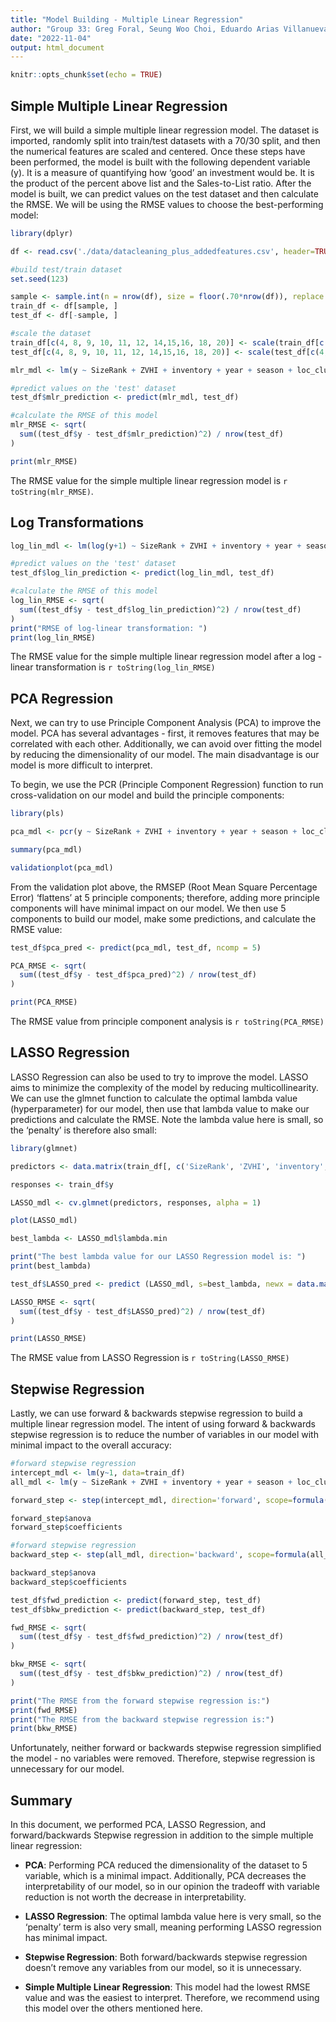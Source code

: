 ```yaml
---
title: "Model Building - Multiple Linear Regression"
author: "Group 33: Greg Foral, Seung Woo Choi, Eduardo Arias Villanueva, Tyler Jeron Lang"
date: "2022-11-04"
output: html_document
---
```


```r
knitr::opts_chunk$set(echo = TRUE)

```

## Simple Multiple Linear Regression

First, we will build a simple multiple linear regression model. The dataset is imported, randomly split into train/test datasets with a 70/30 split, and then the numerical features are scaled and centered. Once these steps have been performed, the model is built with the following dependent variable (y). It is a measure of quantifying how 'good' an investment would be. It is the product of the percent above list and the Sales-to-List ratio. After the model is built, we can predict values on the test dataset and then calculate the RMSE. We will be using the RMSE values to choose the best-performing model:

```r
library(dplyr)

df <- read.csv('./data/datacleaning_plus_addedfeatures.csv', header=TRUE)

#build test/train dataset
set.seed(123)

sample <- sample.int(n = nrow(df), size = floor(.70*nrow(df)), replace = F)
train_df <- df[sample, ]
test_df <- df[-sample, ]

#scale the dataset
train_df[c(4, 8, 9, 10, 11, 12, 14,15,16, 18, 20)] <- scale(train_df[c(4, 8, 9, 10, 11, 12, 14,15,16, 18, 20)])
test_df[c(4, 8, 9, 10, 11, 12, 14,15,16, 18, 20)] <- scale(test_df[c(4, 8, 9, 10, 11, 12, 14,15,16, 18, 20)])

mlr_mdl <- lm(y ~ SizeRank + ZVHI + inventory + year + season + loc_cluster, data = train_df)

#predict values on the 'test' dataset
test_df$mlr_prediction <- predict(mlr_mdl, test_df)

#calculate the RMSE of this model
mlr_RMSE <- sqrt(
  sum((test_df$y - test_df$mlr_prediction)^2) / nrow(test_df)
)

print(mlr_RMSE)
```

The RMSE value for the simple multiple linear regression model is `r toString(mlr_RMSE)`.

## Log Transformations

```r
log_lin_mdl <- lm(log(y+1) ~ SizeRank + ZVHI + inventory + year + season + loc_cluster, data = train_df)

#predict values on the 'test' dataset
test_df$log_lin_prediction <- predict(log_lin_mdl, test_df)

#calculate the RMSE of this model
log_lin_RMSE <- sqrt(
  sum((test_df$y - test_df$log_lin_prediction)^2) / nrow(test_df)
)
print("RMSE of log-linear transformation: ")
print(log_lin_RMSE)
```

The RMSE value for the simple multiple linear regression model after a log - linear transformation is `r toString(log_lin_RMSE)`


## PCA Regression

Next, we can try to use Principle Component Analysis (PCA) to improve the model. PCA has several advantages - first, it removes features that may be correlated with each other. Additionally, we can avoid over fitting the model by reducing the dimensionality of our model. The main disadvantage is our model is more difficult to interpret.

To begin, we use the PCR (Principle Component Regression) function to run cross-validation on our model and build the principle components:

```r
library(pls)

pca_mdl <- pcr(y ~ SizeRank + ZVHI + inventory + year + season + loc_cluster, data = train_df, scale=TRUE, validation="CV")

summary(pca_mdl)

validationplot(pca_mdl)
```

From the validation plot above, the RMSEP (Root Mean Square Percentage Error) 'flattens' at 5 principle components; therefore, adding more principle components will have minimal impact on our model. We then use 5 components to build our model, make some predictions, and calculate the RMSE value:

```r
test_df$pca_pred <- predict(pca_mdl, test_df, ncomp = 5)

PCA_RMSE <- sqrt(
  sum((test_df$y - test_df$pca_pred)^2) / nrow(test_df)
)

print(PCA_RMSE)
```

The RMSE value from principle component analysis is `r toString(PCA_RMSE)`

## LASSO Regression

LASSO Regression can also be used to try to improve the model. LASSO aims to minimize the complexity of the model by reducing multicollinearity. We can use the glmnet function to calculate the optimal lambda value (hyperparameter) for our model, then use that lambda value to make our predictions and calculate the RMSE. Note the lambda value here is small, so the 'penalty' is therefore also small:

```r
library(glmnet)

predictors <- data.matrix(train_df[, c('SizeRank', 'ZVHI', 'inventory', 'year', 'season', 'loc_cluster')])

responses <- train_df$y

LASSO_mdl <- cv.glmnet(predictors, responses, alpha = 1)

plot(LASSO_mdl)

best_lambda <- LASSO_mdl$lambda.min

print("The best lambda value for our LASSO Regression model is: ")
print(best_lambda)

```

```r

test_df$LASSO_pred <- predict (LASSO_mdl, s=best_lambda, newx = data.matrix(test_df[, c('SizeRank', 'ZVHI', 'inventory', 'year', 'season', 'loc_cluster')]))

LASSO_RMSE <- sqrt(
  sum((test_df$y - test_df$LASSO_pred)^2) / nrow(test_df)
)

print(LASSO_RMSE)
```

The RMSE value from LASSO Regression is `r toString(LASSO_RMSE)`


## Stepwise Regression

Lastly, we can use forward & backwards stepwise regression to build a multiple linear regression model. The intent of using forward & backwards stepwise regression is to reduce the number of variables in our model with minimal impact to the overall accuracy:

```r
#forward stepwise regression
intercept_mdl <- lm(y~1, data=train_df)
all_mdl <- lm(y ~ SizeRank + ZVHI + inventory + year + season + loc_cluster, data=train_df)

forward_step <- step(intercept_mdl, direction='forward', scope=formula(all_mdl), trace=0)

forward_step$anova
forward_step$coefficients
```

```r
#forward stepwise regression
backward_step <- step(all_mdl, direction='backward', scope=formula(all_mdl), trace=0)

backward_step$anova
backward_step$coefficients
```

```r
test_df$fwd_prediction <- predict(forward_step, test_df)
test_df$bkw_prediction <- predict(backward_step, test_df)

fwd_RMSE <- sqrt(
  sum((test_df$y - test_df$fwd_prediction)^2) / nrow(test_df)
)

bkw_RMSE <- sqrt(
  sum((test_df$y - test_df$bkw_prediction)^2) / nrow(test_df)
)

print("The RMSE from the forward stepwise regression is:")
print(fwd_RMSE)
print("The RMSE from the backward stepwise regression is:")
print(bkw_RMSE)
```

Unfortunately, neither forward or backwards stepwise regression simplified the model - no variables were removed. Therefore, stepwise regression is unnecessary for our model.

## Summary

In this document, we performed PCA, LASSO Regression, and forward/backwards Stepwise regression in addition to the simple multiple linear regression:

* **PCA**: Performing PCA reduced the dimensionality of the dataset to 5 variable, which is a minimal impact. Additionally, PCA decreases the interpretability of our model, so in our opinion the tradeoff with variable reduction is not worth the decrease in interpretability.

* **LASSO Regression**: The optimal lambda value here is very small, so the 'penalty' term is also very small, meaning performing LASSO regression has minimal impact. 

* **Stepwise Regression**: Both forward/backwards stepwise regression doesn't remove any variables from our model, so it is unnecessary. 

* **Simple Multiple Linear Regression**: This model had the lowest RMSE value and was the easiest to interpret. Therefore, we recommend using this model over the others mentioned here. 
